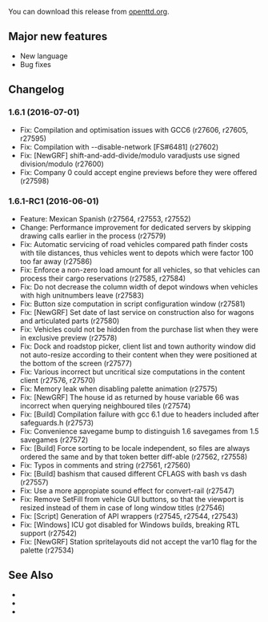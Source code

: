 {{en/-}}
{{en/Development/OTTDVersions}}

{{en/Archive/OpenTTD/Release|prev=en/Archive/OpenTTD/OpenTTD 1.6.0|next=en/Archive/OpenTTD/OpenTTD 1.7.0|date=2016-07-01}}

You can download this release from [http://www.openttd.org/en/download-stable/1.6.1 openttd.org].

==Major new features==
* New language
* Bug fixes

==Changelog==
===1.6.1 (2016-07-01)===
* Fix: Compilation and optimisation issues with GCC6 (r27606, r27605, r27595)
* Fix: Compilation with --disable-network [FS#6481] (r27602)
* Fix: [NewGRF] shift-and-add-divide/modulo varadjusts use signed division/modulo (r27600)
* Fix: Company 0 could accept engine previews before they were offered (r27598)


===1.6.1-RC1 (2016-06-01)===
* Feature: Mexican Spanish (r27564, r27553, r27552)
* Change: Performance improvement for dedicated servers by skipping drawing calls earlier in the process {{en/Flyspray|6402}} (r27579)
* Fix: Automatic servicing of road vehicles compared path finder costs with tile distances, thus vehicles went to depots which were factor 100 too far away {{en/Flyspray|6410}} (r27586)
* Fix: Enforce a non-zero load amount for all vehicles, so that vehicles can process their cargo reservations {{en/Flyspray|6437}} (r27585, r27584)
* Fix: Do not decrease the column width of depot windows when vehicles with high unitnumbers leave {{en/Flyspray|6415}} (r27583)
* Fix: Button size computation in script configuration window {{en/Flyspray|6461}} (r27581)
* Fix: [NewGRF] Set date of last service on construction also for wagons and articulated parts {{en/Flyspray|6395}} (r27580)
* Fix: Vehicles could not be hidden from the purchase list when they were in exclusive preview {{en/Flyspray|6454}} (r27578)
* Fix: Dock and roadstop picker, client list and town authority window did not auto-resize according to their content when they were positioned at the bottom of the screen {{en/Flyspray|6386}} (r27577)
* Fix: Various incorrect but uncritical size computations in the content client {{en/Flyspray|6449}} (r27576, r27570)
* Fix: Memory leak when disabling palette animation {{en/Flyspray|6404}} (r27575)
* Fix: [NewGRF] The house id as returned by house variable 66 was incorrect when querying neighboured tiles {{en/Flyspray|6432}} (r27574)
* Fix: [Build] Compilation failure with gcc 6.1 due to headers included after safeguards.h {{en/Flyspray|6467}} (r27573)
* Fix: Convenience savegame bump to distinguish 1.6 savegames from 1.5 savegames {{en/Flyspray|6442}} (r27572)
* Fix: [Build] Force sorting to be locale independent, so files are always ordered the same and by that token better diff-able (r27562, r27558)
* Fix: Typos in comments and string (r27561, r27560)
* Fix: [Build] bashism that caused different CFLAGS with bash vs dash (r27557)
* Fix: Use a more appropiate sound effect for convert-rail (r27547)
* Fix: Remove SetFill from vehicle GUI buttons, so that the viewport is resized instead of them in case of long window titles (r27546)
* Fix: [Script] Generation of API wrappers (r27545, r27544, r27543)
* Fix: [Windows] ICU got disabled for Windows builds, breaking RTL support {{en/Flyspray|6427}} (r27542)
* Fix: [NewGRF] Station spritelayouts did not accept the var10 flag for the palette {{en/Flyspray|6435}} (r27534)

==See Also==
* {{en/Forum|topic=74876|Forum topic for 1.6.1}}
* {{en/Archive/OpenTTD/OTTDNewsArticle|227|The 1.6.1 news article}}
* {{en/Archive/OpenTTD/OTTDNewsArticle|226|The 1.6.1-RC1 news article}}